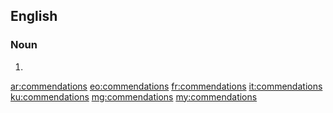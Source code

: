 ==English==

===Noun===
{{head|en|plural}}

# {{plural of|commendation|lang=en|nocat=1}}

[[ar:commendations]]
[[eo:commendations]]
[[fr:commendations]]
[[it:commendations]]
[[ku:commendations]]
[[mg:commendations]]
[[my:commendations]]